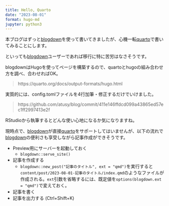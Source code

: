 ```yaml
---
title: Hello, Quarto
date: "2023-08-01"
format: hugo-md
jupyter: python3
---
```


本ブログはずっと[blogdown]を使って書いてきましたが、心機一転[quarto]で書いてみることにします。

といっても[blogdown]ユーザーであれば移行に特に苦労はなさそうです。

blogdownはHugoを使ってページを構築するので、quartoとhugoの組み合わせ方を調べ、合わせればOK。

> https://quarto.org/docs/output-formats/hugo.html

実質的には、config.tomlファイルを4行加筆・修正するだけでいけました。

> https://github.com/atusy/blog/commit/411e146ffdcd099a43865ed57ec1ff2997413e2f

RStudioから執筆するとどんな使い心地になるか気になりますね。

現時点で、[blogdown]が直接[quarto]をサポートしてはいませんが、以下の流れで[blogdown]の便利さも享受しながら記事作成ができそうです。

- Preview用にサーバーを起動しておく
    - `blogdown::serve_site()`
- 記事を作成する
    - `blogdown::new_post("記事のタイトル", ext = "qmd")`を実行すると`content/post/2023-08-01-記事のタイトル/index.qmd`のようなファイルが作成される。`ext`引数を省略するには、既定値を`options(blogdown.ext = "qmd")`で変えておく。
- 記事を書く
- 記事を出力する (Ctrl+Shift+K)

[blogdown]: https://bookdown.org/yihui/blogdown/

[quarto]: https://quarto.org
